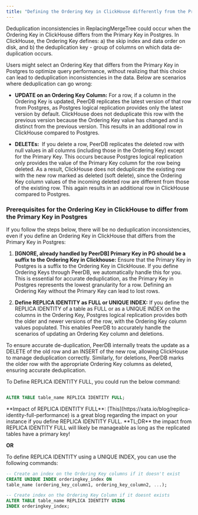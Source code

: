 ```yaml
---
title: "Defining the Ordering Key in ClickHouse differently from the Primary Key in Postgres"
---
```


Deduplication inconsistencies in ReplacingMergeTree could occur when the Ordering Key in ClickHouse differs from the Primary Key in Postgres. In ClickHouse, the Ordering Key defines: a) the skip index and data order on disk, and b) the deduplication key - group of columns on which data de-duplication occurs.

Users might select an Ordering Key that differs from the Primary Key in Postgres to optimize query performance, without realizing that this choice can lead to deduplication inconsistencies in the data. Below are scenarios where deduplication can go wrong:

* **UPDATE on an Ordering Key Column:** For a row, if a column in the Ordering Key is updated, PeerDB replicates the latest version of that row from Postgres, as Postgres logical replication provides only the latest version by default. ClickHouse does not deduplicate this row with the previous version because the Ordering Key value has changed and is distinct from the previous version. This results in an additional row in ClickHouse compared to Postgres.
    
* **DELETEs:**  If you delete a row, PeerDB replicates the deleted row with null values in all columns (including those in the Ordering Key) except for the Primary Key. This occurs because Postgres logical replication only provides the value of the Primary Key column for the row being deleted. As a result, ClickHouse does not deduplicate the existing row with the new row marked as deleted (soft delete), since the Ordering Key column values of the incoming deleted row are different from those of the existing row. This again results in an additional row in ClickHouse compared to Postgres.
    

### Prerequisites for the Ordering Key in ClickHouse to differ from the Primary Key in Postgres

If you follow the steps below, there will be no deduplication inconsistencies, even if you define an Ordering Key in ClickHouse that differs from the Primary Key in Postgres:

1. **\[IGNORE, already handled by PeerDB\] Primary Key in PG should be a suffix to the Ordering Key in Clickhouse:** Ensure that the Primary Key in Postgres is a suffix to the Ordering Key in ClickHouse. If you define Ordering Keys through PeerDB, we automatically handle this for you. This is essential for accurate deduplication, as the Primary Key in Postgres represents the lowest granularity for a row. Defining an Ordering Key without the Primary Key can lead to lost rows.
    
2. **Define REPLICA IDENTITY as FULL or UNIQUE INDEX:** If you define the REPLICA IDENTITY of a table as FULL or as a UNIQUE INDEX on the columns in the Ordering Key, Postgres logical replication provides both the older and newer versions of the row, with the Ordering Key column values populated. This enables PeerDB to accurately handle the scenarios of updating an Ordering Key column and deletions.
    

<Info>
To ensure accurate de-duplication, PeerDB internally treats the update as a DELETE of the old row and an INSERT of the new row, allowing ClickHouse to manage deduplication correctly. Similarly, for deletions, PeerDB marks the older row with the appropriate Ordering Key columns as deleted, ensuring accurate deduplication.
</Info>
 
To Define REPLICA IDENTITY FULL, you could run the below command:

```sql

ALTER TABLE table_name REPLICA IDENTITY FULL;
```

<Info>
**Impact of REPLICA IDENTITY FULL**: 
[This](https://xata.io/blog/replica-identity-full-performance) is a great blog regarding the impact on your instance if you define REPLICA IDENTITY FULL. **TL;DR** the impact from REPLICA IDENTITY FULL will likely be manageable as long as the replicated tables have a primary key!
</Info>

**OR**

To define REPLICA IDENTITY using a UNIQUE INDEX, you can use the following commands:

```sql
-- Create an index on the Ordering Key columns if it doesn't exist
CREATE UNIQUE INDEX orderingkey_index ON 
table_name (ordering_key_column1, ordering_key_column2, ...);

-- Create index on the Ordering Key Column if it doesnt exists
ALTER TABLE table_name REPLICA IDENTITY USING 
INDEX orderingkey_index;
```